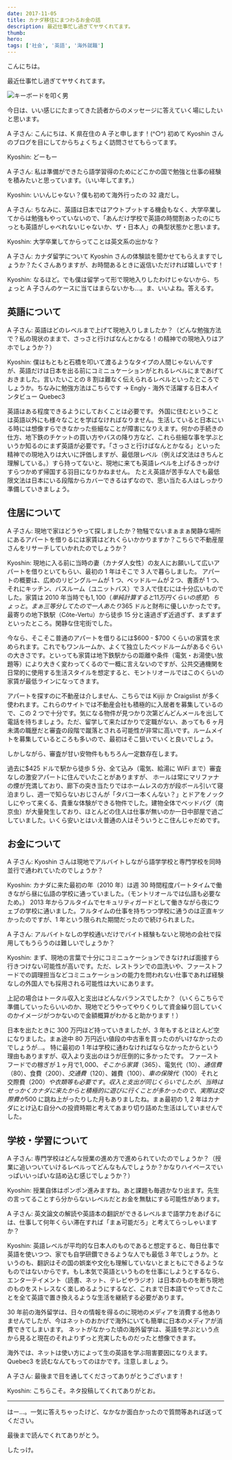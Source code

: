 ```yaml
---
date: 2017-11-05
title: カナダ移住にまつわるお金の話
description: 最近仕事忙し過ぎてヤサくれてます。
thumb:
hero:
tags: ['社会', '英語', '海外就職']
---
```


こんにちは。

最近仕事忙し過ぎてヤサくれてます。

![キーボードを叩く男](../../images/questions-answers-canada/coding.gif)

今日は、いい感じにたまってきた読者からのメッセージに答えていく場にしたいと思います。

A 子さん: こんにちは、K 県在住の A 子と申します！(^○^)
初めて Kyoshin さんのブログを目にしてからちょくちょく訪問させてもらってます。

Kyoshin: どーもー

A 子さん: 私は準備ができたら語学習得のためにどこかの国で勉強と仕事の経験を積みたいと思っています。（いい年してます。）

Kyoshin: いいんじゃない？僕も初めて海外行ったの 32 歳だし。

A 子さん: ちなみに、英語は日本ではアウトプットする機会もなく、大学卒業してからは勉強もやっていないので、「あんだけ学校で英語の時間割あったのにちっとも英語がしゃべれないじゃないか、ザ・日本人」の典型状態かと思います。

Kyoshin: 大学卒業してからってことは英文系の出かな？

A 子さん: カナダ留学について Kyoshin さんの体験談を聞かせてもらえますでしょうか？たくさんありますが、お時間あるときに返信いただければ嬉しいです！

Kyoshin: なるほど。でも僕は留学って形で現地入りしたわけじゃないから、ちょっと A 子さんのケースに当てはまらないかも…。ま、いいよね。答えるす。

## 英語について

A 子さん: 英語はどのレベルまで上げて現地入りしましたか？（どんな勉強方法で？私の現状のままで、さっさと行けばなんとかなる！の精神での現地入りはアホでしょうか？）

Kyoshin: 僕はもともと石橋を叩いて渡るようなタイプの人間じゃないんですが、英語だけは日本を出る前にコミニュケーションがとれるレベルにまであげておきました。言いたいことの 8 割は難なく伝えられるレベルといったところでしょうか。ちなみに勉強方法はこちらです → Engly - 海外で活躍する日本人インタビュー Quebec3

英語はある程度できるようにしておくことは必要です。
外国に住むということは英語以外にも様々なことを学ばなければなりません。生活していると日本にいる時には想像すらできなかった些細なことが障害になりえます。何かの手続きの仕方、地下鉄のチケットの買い方やバスの降り方など、これら些細な事を学ぶというか知るのにまず英語が必要です。「さっさと行けばなんとかなる」といった精神での現地入りは大いに評価しますが、最低限レベル（例えば文法はきちんと理解している。）すら持ってないと、現地に来ても英語レベルを上げるきっかけすらつかめず帰国する羽目になりかねません。
たとえ英語が苦手な人でも最低限文法は日本にいる段階からカバーできるはずなので、思い当たる人はしっかり準備していきましょう。

## 住居について

A 子さん: 現地で家はどうやって探しましたか？物騒でないまぁまぁ閑静な場所にあるアパートを借りるには家賃はどれくらいかかりますか？こちらで不動産屋さんをリサーチしていかれたのでしょうか？

Kyoshin: 現地に入る前に当時の妻（カナダ人女性）の友人にお願いして広いアパートを借りといてもらい、最初の 1 年はそこで 3 人で暮らしました。
アパートの概要は、広めのリビングルームが 1 つ、ベッドルームが２つ、書斎が 1 つ、それにキッチン、バスルーム（ユニットバス）で３人で住むには十分広いものでした。家賃は 2010 年当時でも$1,100（単純計算すると 11 万円くらいの感覚）ちょっと。まぁ三等分してたので一人あたり$365 ドルと財布に優しいかったです。最寄りの地下鉄駅（Côte-Vertu）から徒歩 15 分と遠過ぎず近過ぎず、まずまずといったところ。閑静な住宅街でした。

今なら、そこそこ普通のアパートを借りるには$600 - $700 くらいの家賃を求められます。これでもワンルームか、よくて独立したベッドルームがあるぐらいの大きさです。といっても家賃は地下鉄駅からの距離や条件（電気・お湯使い放題等）により大きく変わってくるので一概に言えないのですが、公共交通機関を日常的に使用する生活スタイルを想定すると、モントリオールではこのくらいの家賃が最低ラインになってきます。

アパートを探すのに不動産は介しません、こちらでは Kijiji か Craigslist が多く使われます。これらのサイトでは不動産会社も積極的に入居者を募集しているので、この 2 つで十分です。気になる物件が見つかり次第どんどんメールを出して電話を待ちましょう。ただ、留学して来たばかりで定職がない、あっても 6 ヶ月未満の職歴だと審査の段階で蹴落とされる可能性が非常に高いです。ルームメイトを募集しているところも多いので、最初はそこ狙いでいくと良いでしょう。

しかしながら、審査が甘い安物件ももちろん一定数存在します。

過去に$425 ドルで駅から徒歩 5 分、全て込み（電気、給湯に WiFi まで）審査なしの激安アパートに住んでいたことがありますが、 ホールは常にマリファナの煙が充満しており、廊下の突き当たりではホームレスの方が段ボール引いて寝泊まりし、週一で知らないおじさんが「タバコ一本くんない？」とドアをノックしにやって来くる、貴重な体験ができる物件でした。建物全体でベッドバグ（南京虫）が大量発生しており、ほとんどの住人は仕事が無いのか一日中部屋で過ごしていました。いくら安いとはいえ普通の人はそういうとこ住んじゃだめです。

## お金について

A 子さん: Kyoshin さんは現地でアルバイトしながら語学学校と専門学校を同時並行で通われていたのでしょうか？

Kyoshin: カナダに来た最初の年（2010 年）は週 30 時間程度パートタイムで働きながら昼に仏語の学校に通っていました。（モントリオールでは仏語も必要なため。）
2013 年からフルタイムでセキュリティガードとして働きながら夜にウェブの学校に通いました。フルタイムの仕事を持ちつつ学校に通うのは正直キツかったのですが、1 年という限られた期間だったので続けられました。

A 子さん: アルバイトなしの学校通いだけでバイト経験もないと現地の会社で採用してもうらうのは難しいでしょうか？

Kyoshin: まず、現地の言葉で十分にコミニュケーションできなければ面接すら行きつけない可能性が高いです。ただ、レストランでの皿洗いや、ファーストフードでの調理担当などコミニュケーションの能力を問われない仕事であれば経験なしの外国人でも採用される可能性は大いにあります。

上記の場合はトータル収入と支出はどんなバランスでしたか？（いくらこちらで準備していったらいいのか、現地でどうやってやりくりして資金繰り回していくのかイメージがつかないので金額概算がわかると助かります！）

日本を出たときに 300 万円ほど持っていきましたが、3 年もするとほとんど空になりました。まぁ途中 80 万円近い値段の中古車を買ったのがいけなかったのでしょうが…。
特に最初の 1 年は学校に通わなければならなかったからという理由もありますが、収入より支出のほうが圧倒的に多かったです。
ファーストフードでの稼ぎが１ヶ月で$1,000、そこから家賃（$365）、電気代（$10）、通信費（$80）、食費（$200）、交通費（$120）、雑費（$100）、車の保険代（$100）それと交際費（$200）や衣類等も必要です。
収入と支出が同じくらいでしたが、当時はせっかくカナダに来たからと積極的に遊びに行くことが多かったので、実際は交際費が$500 に跳ね上がったりした月もありましたね。まぁ最初の 1, 2 年はカナダにとけ込む自分への投資時期と考えてあまり切り詰めた生活はしていませんでした。

## 学校・学習について

A 子さん: 専門学校はどんな授業の進め方で進められていたのでしょうか？（授業に追いついていけるレベルってどんなもんでしょうか？かなりハイペースでいっぱいいっぱいな詰め込む感じでしょうか？）

Kyoshin: 授業自体はポンポン進みますね。あと課題も毎週かなり出ます。先生の言ってることすら分からないレベルだとお金を無駄にする可能性があります。

A 子さん: 英文論文の解読や英語本の翻訳ができるレベルまで語学力をあげるには、仕事して何年くらい滞在すれば「まぁ可能だろ」と考えてらっしゃいますか？

Kyoshin: 英語レベルが平均的な日本人のものであると想定すると、毎日仕事で英語を使いつつ、家でも自学研鑽できるような人でも最低 3 年でしょうか。というのも、翻訳はその国の娯楽や文化も理解していないとまともにできるようなものではないからです。もし本気で英語というものを仕事にしようとするなら、エンターテイメント（読書、ネット、テレビやラジオ）は日本のものを断ち現地のものをストレスなく楽しめるようにするなど、これまで日本語でやってきたことを全て英語で置き換えるような生活を継続する必要があります。

30 年前の海外留学は、日々の情報を得るのに現地のメディアを消費する他ありませんでしたが、今はネットのおかげで海外にいても簡単に日本のメディアが消費できてしまいます。
ネットがなかった頃の海外留学は、英語を学ぶという点から見ると現在のそれよりずっと充実したものだったと想像できます。

海外では、ネットは使い方によって生の英語を学ぶ阻害要因になりえます。Quebec3 を読むなんてもってのほかです。注意しましょう。

A 子さん: 最後まで目を通してくださってありがとうございます！

Kyoshin: こちらこそ。ネタ投稿してくれてありがとお。

---

はー…。一気に答えちゃったけど、なかなか面白かったので質問等あれば送ってください。

最後まで読んでくれてありがとう。

したっけ。
